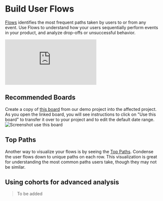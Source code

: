 # Build User Flows

[Flows](/docs/reports/flows) identifies the most frequent paths taken by users to or from any event. Use Flows to understand how your users sequentially perform events in your product, and analyze drop-offs or unsuccessful behavior.

<p style={{ position: 'relative', paddingBottom: '56.25%', height: 0, overflow: 'hidden' }}>
  <iframe src="https://www.loom.com/embed/487c077260a544d182656bdd292e0251?sid=f0d75d2c-8866-4b7c-81b6-4ef17c788acf" frameborder="0" style={{ position: 'absolute', top: 0, left: 0, width: '100%', height: '100%' }} allowfullscreen></iframe>
</p>

## Recommended Boards
Create a copy of [this board](https://mixpanel.com/s/4pQq4u) from our demo project into the affected project. As you open the linked board, you will see instructions to click on "Use this board" to transfer it over to your project and to edit the default date range.
![Screenshot use this board](/tracking_id_limits_copy_board.png)

## Top Paths
Another way to visualize your flows is by seeing the [Top Paths](/docs/reports/flows#top-paths). Condense the user flows down to unique paths on each row. This visualization is great for understanding the most common paths users take, though they may not be similar.

## Using cohorts for advanced analysis

> To be added
